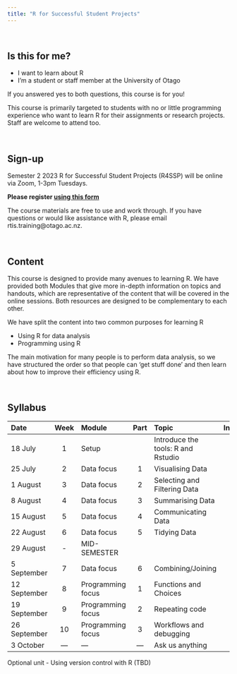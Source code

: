 ```yaml
---
title: "R for Successful Student Projects"
---
```


\

## Is this for me?

- I want to learn about R
- I'm a student or staff member at the University of Otago

If you answered yes to both questions, this course is for you!

This course is primarily targeted to students with no or little programming experience who want to learn R for their assignments or research projects. Staff are welcome to attend too.

\

## Sign-up

Semester 2 2023 R for Successful Student Projects (R4SSP) will be online via Zoom, 1-3pm Tuesdays.

<!-- remember to update link on rtis training -->
**Please register [using this form](https://forms.gle/B7y2vguKr1kmUHYQA)**


<!-- Sign up has closed for semester 2. --> The course materials are free to use and work through. If you have questions or would like assistance with R, please email rtis.training@otago.ac.nz.

<!-- For more information please email rtis.training@otago.ac.nz -->

\

## Content

This course is designed to provide many avenues to learning R. We have provided both Modules that give more in-depth information on topics and handouts, which are representative of the content that will be covered in the online sessions. Both resources are designed to be complementary to each other.

We have split the content into two common purposes for learning R

- Using R for data analysis
- Programming using R

The main motivation for many people is to perform data analysis, so we have structured the order so that people can 'get stuff done' and then learn about how to improve their efficiency using R.

\

## Syllabus

Date | Week | Module | Part | Topic | Instructor
:--|:-:|:-|:-:|:--|:--:|
18 July | 1 | Setup | | Introduce the tools: R and Rstudio | P
25 July | 2 | Data focus | 1 | Visualising Data | M
1 August | 3 | Data focus | 2 | Selecting and Filtering Data | P
8 August | 4 | Data focus | 3 | Summarising Data | M
15 August  | 5 | Data focus | 4 | Communicating Data | P
22 August | 6 | Data focus | 5 | Tidying Data | M
29 August | - | MID-SEMESTER | | |
5 September | 7 |Data focus | 6 | Combining/Joining |P
12 September | 8 | Programming focus | 1 | Functions and Choices | M
19 September | 9 | Programming focus | 2 | Repeating code | P
26 September | 10 | Programming focus | 3 | Workflows and debugging | M
3 October | --- | --- | --- | Ask us anything | P/M

Optional unit - Using version control with R (TBD)
